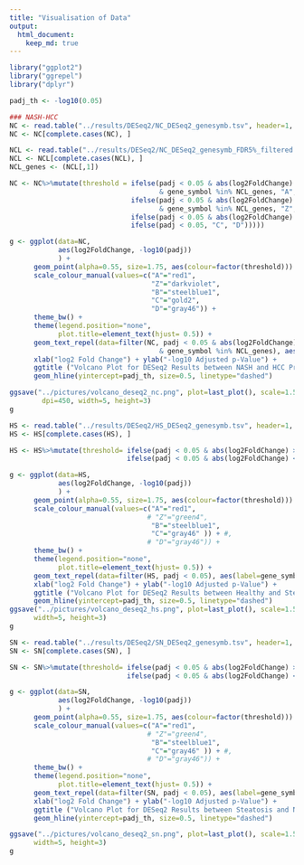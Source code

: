 ```yaml
---
title: "Visualisation of Data"
output:
  html_document:
    keep_md: true
---
```


```r
library("ggplot2")
library("ggrepel")
library("dplyr")

padj_th <- -log10(0.05)
```

```r
### NASH-HCC
NC <- read.table("../results/DESeq2/NC_DESeq2_genesymb.tsv", header=1, sep='\t')
NC <- NC[complete.cases(NC), ]

NCL <- read.table("../results/DESeq2/NC_DESeq2_genesymb_FDR5%_filtered.tsv", header=1, sep='\t')
NCL <- NCL[complete.cases(NCL), ]
NCL_genes <- (NCL[,1])

NC <- NC%>%mutate(threshold = ifelse(padj < 0.05 & abs(log2FoldChange) > 2 
                                     & gene_symbol %in% NCL_genes, "A",
                              ifelse(padj < 0.05 & abs(log2FoldChange) < 2
                                     & gene_symbol %in% NCL_genes, "Z",
                              ifelse(padj < 0.05 & abs(log2FoldChange) > 2, "B",
                              ifelse(padj < 0.05, "C", "D")))))

g <- ggplot(data=NC,
            aes(log2FoldChange, -log10(padj))
            ) +
      geom_point(alpha=0.55, size=1.75, aes(colour=factor(threshold))) + 
      scale_colour_manual(values=c("A"="red1",
                                   "Z"="darkviolet",
                                   "B"="steelblue1",
                                   "C"="gold2",
                                   "D"="gray46")) +
      theme_bw() + 
      theme(legend.position="none",
            plot.title=element_text(hjust= 0.5)) + 
      geom_text_repel(data=filter(NC, padj < 0.05 & abs(log2FoldChange) > 2 
                                     & gene_symbol %in% NCL_genes), aes(label=gene_symbol)) +
      xlab("log2 Fold Change") + ylab("-log10 Adjusted p-Value") +
      ggtitle ("Volcano Plot for DESeq2 Results between NASH and HCC Progression") + 
      geom_hline(yintercept=padj_th, size=0.5, linetype="dashed")

ggsave("../pictures/volcano_deseq2_nc.png", plot=last_plot(), scale=1.5,
        dpi=450, width=5, height=3)
g
```

```r
HS <- read.table("../results/DESeq2/HS_DESeq2_genesymb.tsv", header=1, sep='\t')
HS <- HS[complete.cases(HS), ]

HS <- HS%>%mutate(threshold= ifelse(padj < 0.05 & abs(log2FoldChange) > 2, "A",
                             ifelse(padj < 0.05 & abs(log2FoldChange) < 2, "B", "C")))

g <- ggplot(data=HS,
            aes(log2FoldChange, -log10(padj))
            ) +
      geom_point(alpha=0.55, size=1.75, aes(colour=factor(threshold))) + 
      scale_colour_manual(values=c("A"="red1",
                                  # "Z"="green4",
                                   "B"="steelblue1",
                                   "C"="gray46" )) + #,
                                  # "D"="gray46")) +
      theme_bw() + 
      theme(legend.position="none",
            plot.title=element_text(hjust= 0.5)) + 
      geom_text_repel(data=filter(HS, padj < 0.05), aes(label=gene_symbol)) + 
      xlab("log2 Fold Change") + ylab("-log10 Adjusted p-Value") +
      ggtitle ("Volcano Plot for DESeq2 Results between Healthy and Steatosis Progression") + 
      geom_hline(yintercept=padj_th, size=0.5, linetype="dashed")
ggsave("../pictures/volcano_deseq2_hs.png", plot=last_plot(), scale=1.5, dpi=450,
      width=5, height=3)
g
```

```r
SN <- read.table("../results/DESeq2/SN_DESeq2_genesymb.tsv", header=1, sep='\t')
SN <- SN[complete.cases(SN), ]

SN <- SN%>%mutate(threshold= ifelse(padj < 0.05 & abs(log2FoldChange) > 2, "A",
                             ifelse(padj < 0.05 & abs(log2FoldChange) < 2, "B", "C")))

g <- ggplot(data=SN,
            aes(log2FoldChange, -log10(padj))
            ) +
      geom_point(alpha=0.55, size=1.75, aes(colour=factor(threshold))) + 
      scale_colour_manual(values=c("A"="red1",
                                  # "Z"="green4",
                                   "B"="steelblue1",
                                   "C"="gray46" )) + #,
                                  # "D"="gray46")) +
      theme_bw() + 
      theme(legend.position="none",
            plot.title=element_text(hjust= 0.5)) + 
      geom_text_repel(data=filter(SN, padj < 0.05), aes(label=gene_symbol)) + 
      xlab("log2 Fold Change") + ylab("-log10 Adjusted p-Value") +
      ggtitle ("Volcano Plot for DESeq2 Results between Steatosis and NASH Progression") + 
      geom_hline(yintercept=padj_th, size=0.5, linetype="dashed")

ggsave("../pictures/volcano_deseq2_sn.png", plot=last_plot(), scale=1.5, dpi=450,
      width=5, height=3)
g
```